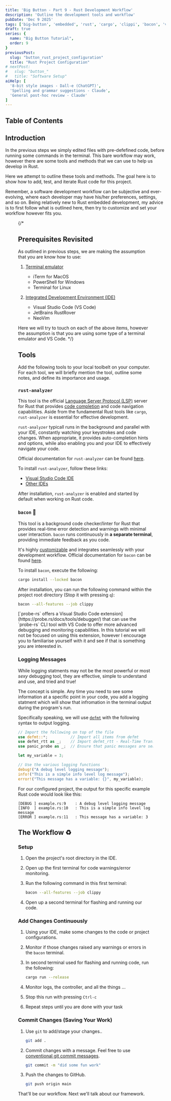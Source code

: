 ```yaml
---
title: 'Big Button - Part 9 - Rust Development Workflow'
description: 'Outline the development tools and workflow'
pubDate: 'Dec 9 2025'
tags: ['big-button', 'embedded', 'rust', 'cargo', 'clippi', 'bacon', 'vscode']
draft: true
series: {
  name: "Big Button Tutorial",
  order: 9
}
previousPost:
  slug: "button_rust_project_configuration"
  title: "Rust Project Configuration"
# nextPost: 
#   slug: "button_"
#   title: "Software Setup"
aiHelp: [
  '8-bit style images - Dall-e (ChatGPT)',
  'Spelling and grammar suggestions - Claude',
  'General post-hoc review - Claude'
]
---
```


## Table of Contents

## Introduction

<Tag color="green" txt="💻 HACKER" /> In the previous steps we simply edited files with pre-defefined code, before
running some commands in the terminal. This bare workflow may work, however there
are some tools and methods that we can use to help us develop in Rust.

Here we attempt to outline these tools and methods.
The goal here is to show how to add, test, and iterate Rust code for this project.

<Aside variant="tip">
  Remember, a software development workflow can be subjective and ever-evolving, where
  each developer may have his/her preferences, settings, and so on. Being relatively new to Rust 
  embedded development, my advice is to first follow what is outlined here, then try
  to customize and set your workflow however fits you.
</Aside>

<Figure
  src={fixCrabRobot}
  caption="Getting ready to set our tooling and workflow"
  url="https://www.youtube.com/watch?v=Vhh_GeBPOhs"
/>

{/*
## Prerequisites Revisited

As outlined in previous steps, we are making the assumption that you are know
how to use:

1. [Terminal emulator](https://en.wikipedia.org/wiki/Terminal_emulator)

    - iTerm for MacOS
    - PowerShell for Windows
    - Terminal for Linux

2. [Integrated Development Environment (IDE)](https://en.wikipedia.org/wiki/Integrated_development_environment)

    - Visual Studio Code (VS Code)
    - JetBrains RustRover
    - NeoVim

Here we will try to touch on each of the above items, however the assumption is that
you are using some type of a terminal emulator and VS Code.
*/}

## Tools

Add the following tools to your local toolbelt on your computer. For each tool,
we will briefly mention the tool, outline some notes, and define its importance
and usage.

### `rust-analyzer`

This tool is the official [Language Server Protocol (LSP)](https://microsoft.github.io/language-server-protocol/)
server for Rust that provides [code completion](https://en.wikipedia.org/wiki/Code_completion) and
code navigation capabilities. Aside from the fundamental Rust tools like `cargo`, `rust-analyzer`
is essential for effective development.

`rust-analyzer` typicall runs in the background and parallel with your IDE, constantly watching
your keystrokes and code changes. When appropriate, it provides auto-completion
hints and options, while also enabling you and your IDE to effectively navigate your
code.

Official documentation for `rust-analyzer` can be found [here](https://rust-analyzer.github.io/book/index.html).

To install `rust-analyzer`, follow these links:

- [Visual Studio Code IDE](https://marketplace.visualstudio.com/items?itemName=rust-lang.rust-analyzer)
- [Other IDEs](https://rust-analyzer.github.io/book/other_editors.html)

After installation, `rust-analyzer` is enabled and started by default when working on Rust code.


### `bacon` 🥓

This tool is a background code checker/linter for Rust that provides real-time error detection and
warnings with minimal user interaction. `bacon` runs continuously
in **a separate terminal**, providing immediate feedback as you code. 

It's highly [customizable](https://dystroy.org/bacon/config/#configuration-files) and integrates
seamlessly with your development workflow. Official documentation for `bacon` can be found [here](https://dystroy.org/bacon/).

To install `bacon`, execute the following:

```sh
cargo install --locked bacon
```

After installation, you can run the following command within the project
root directory (Stop it with pressing `q`):

```sh
bacon --all-features --job clippy
```

<Aside variant="tip">
  [`probe-rs` offers a Visual Studio Code extension](https://probe.rs/docs/tools/debugger/)
  that can use the `probe-rs` CLI tool with VS Code to offer more advanced debugging and monitoring capabilities.
  In this tutorial we will not be focused on using this extension, however I encourage
  you to familiarise yourself with it and see if that is something you are interested in.
</Aside>


### Logging Messages

While logging statments may not be the most powerful
or most *sexy* debugging tool, they are effective, simple to
understand and use, and tried and true!

The concept is simple. Any time you need to see some information at a specific
point in your code, you add a logging statment which will show that
infromation in the terminal output during the program's run.

Specifically speaking, we will use [`defmt`](https://defmt.ferrous-systems.com/)
with the following syntax to output logging.

```rust title="example.rs"
// Import the following on top of the file
use defmt::*;          // Import all items from defmt 
use defmt_rtt as _;    // Import defmt_rtt - Real-Time Transfer (RTT) as transport for defmt log
use panic_probe as _;  // Ensure that panic messages are send through the debug probe

let my_variable = 3;

// Use the various logging functions
debug!("A debug level logging message");
info!("This is a simple info level log message");
error!("This message has a variable: {}", my_variable);
```

For our configured project, the output for this specific example
Rust code would look like this:

```log frame="none"
[DEBUG ] example.rs:9    : A debug level logging message
[INFO  ] example.rs:10   : This is a simple info level log message
[ERROR ] example.rs:11   : This message has a variable: 3
```


## The Workflow ♻️

### Setup

1. Open the project's root directory in the IDE.

2. Open up the first terminal for code warnings/error monitoring.

3. Run the following command in this first terminal:

    ```sh
    bacon --all-features --job clippy
    ```

4. Open up a second terminal for flashing and running our code.


### Add Changes Continuously

1. Using your IDE, make some changes to the code or project configurations.

2. Monitor if those changes raised any warnings or errors in the `bacon` terminal.

3. In second terminal used for flashing and running code, run the following:

    ```sh
    cargo run --release
    ```

4. Monitor logs, the controller, and all the things ...

5. Stop this run with pressing `Ctrl-c`

6. Repeat steps until you are done with your task


### Commit Changes (Saving Your Work)

1. Use `git` to add/stage your changes..

    ```sh
    git add .
    ```

2. Commit changes with a message. Feel free to use
   [conventional git commit messages](https://www.conventionalcommits.org/en/v1.0.0/).

    ```sh
    git commit -m "did some fun work"
    ```

3. Push the changes to GitHub.

    ```sh
    git push origin main
    ```

<span class="text-accentColor font-bold">
  That'll be our workflow. Next we'll talk about our framework.
</span>
